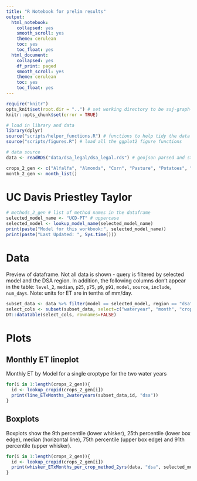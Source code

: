 ---
title: "R Notebook for prelim results"
output:
  html_notebook:
    collapsed: yes
    smooth_scroll: yes
    theme: cerulean
    toc: yes
    toc_float: yes
  html_document:
    collapsed: yes
    df_print: paged
    smooth_scroll: yes
    theme: cerulean
    toc: yes
    toc_float: yes
---

```{r "setup", include=FALSE}
require("knitr")
opts_knit$set(root.dir = "..") # set working directory to be ssj-graph-r directory
knitr::opts_chunk$set(error = TRUE)
```



```{r source, echo=FALSE, include=FALSE}
# load in library and data
library(dplyr)
source("scripts/helper_functions.R") # functions to help tidy the data
source("scripts/figures.R") # load all the ggplot2 figure functions

# data source 
data <- readRDS("data/dsa_legal/dsa_legal.rds") # geojson parsed and stored as a rds object (json2df.R)

crops_2_gen <- c("Alfalfa", "Almonds", "Corn", "Pasture", "Potatoes", "Rice", "Tomatoes", "Vineyards")
month_2_gen <- month_list()

```

# UC Davis Priestley Taylor
```{r, echo=FALSE}
# methods_2_gen # list of method names in the dataframe
selected_model_name <- "UCD-PT" # uppercase
selected_model <- lookup_model_name(selected_model_name)
print(paste("Model for this workbook:", selected_model_name))
print(paste("Last Updated: ", Sys.time()))
```

# Data

Preview of dataframe. Not all data is shown - query is filtered by selected model and the DSA region. In addition, the following columns don't appear in the table: `level_2`, `median`, `p25`, `p75`, `p9`, `p91`, `model`, `source`, `include`, `num_days`. Note: units for ET are in tenths of mm/day.
```{r head, echo=FALSE}
subset_data <- data %>% filter(model == selected_model, region == "dsa")
select_cols <- subset(subset_data, select=c("wateryear", "month", "cropname", "count", "mean", "crop_acft"))
DT::datatable(select_cols, rownames=FALSE)

```

# Plots

## Monthly ET lineplot

Monthly ET by Model for a single croptype for the two water years
```{r plot_line_15, fig.width=7, fig.height=4, echo=FALSE}
for(i in 1:length(crops_2_gen)){
  id <- lookup_cropid(crops_2_gen[i])
  print(line_ETxMonths_2wateryears(subset_data,id, "dsa"))
}

```


## Boxplots
Boxplots show the 9th percentile (lower whisker), 25th percentile (lower box edge), median (horizontal line), 75th percentile (upper box edge) and 91th percentile (upper whisker). 

```{r plot_box_15, fig.width=7, fig.height=4, echo=FALSE}

for(i in 1:length(crops_2_gen)){
  id <- lookup_cropid(crops_2_gen[i])
  print(whisker_ETxMonths_per_crop_method_2yrs(data, "dsa", selected_model_name, id))
}

```

